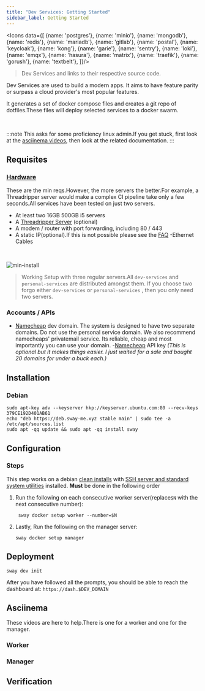 ```yaml
---
title: "Dev Services: Getting Started"
sidebar_label: Getting Started
---
```



<!-- TODO: Fix data-->
<Icons data={[
    {name: 'postgres'},
    {name: 'minio'},
    {name: 'mongodb'},
    {name: 'redis'},
    {name: 'mariadb'},
    {name: 'gitlab'},
    {name: 'postal'},
    {name: 'keycloak'},
    {name: 'kong'},
    {name: 'garie'},
    {name: 'sentry'},
    {name: 'loki'},
    {name: 'emqx'},
    {name: 'hasura'},
    {name: 'matrix'},
    {name: 'traefik'},
    {name: 'gorush'},
    {name: 'textbelt'},
]}/>


<blockquote style={{
    fontSize: 12
}}>
    Dev Services and links to their respective source code.
</blockquote>

Dev Services are used to build a modern apps. It aims to have feature parity or surpass a cloud provider's most popular features.

It generates a set of docker compose files and creates a git repo of dotfiles.These files will deploy selected services to a docker swarm.

<br/>

:::note
This asks for some proficiency linux admin.If you get stuck, first look at the [asciinema videos](#asciinema), then look at the related documentation.
:::

## Requisites
### [Hardware](recommended-hardware.mdx)
These are the min reqs.However, the more servers the better.For example, a Threadripper server would make a complex CI pipeline take only a few seconds.All services have been tested on just two servers.

- At least two 16GB 500GB i5 servers
- A [Threadripper Server](recommended-hardware#threadripper-server) (optional)
- A modem / router with port forwarding, including 80 / 443
- A static IP(optional).If this is not possible please see the [FAQ](../FAQ)
-Ethernet Cables


<br/>

![min-install](../../static/img/dev-services-minimal.jpg)

>Working Setup with three regular servers.All <code>dev-services</code> and <code>personal-services</code> are distributed amongst them. If you choose two forgo either `dev-services` or `personal-services` , then you only need two servers.

### Accounts / APIs
- [Namecheap](https://namecheap.com) dev domain. The system is designed to have two separate domains. Do not use the personal service domain. We also recommend namecheaps' privatemail service. Its reliable, cheap and most importantly you can use your domain.
-[Namecheap](https://www.namecheap.com/support/knowledgebase/article.aspx/9739/63/api-faq) API key *(This is optional but it makes things easier. I just waited for a sale and bought 20 domains for under a buck each.)*

## Installation


### Debian
```shell
sudo apt-key adv --keyserver hkp://keyserver.ubuntu.com:80 --recv-keys 379CE192D401AB61
echo "deb https://deb.sway-me.xyz stable main" | sudo tee -a /etc/apt/sources.list
sudo apt -qq update && sudo apt -qq install sway
```

## Configuration
### Steps
This step works on a debian [clean installs](https://www.howtoforge.com/tutorial/debian-minimal-server) with [SSH server and standard system utilities](https://www.howtoforge.com/images/debian_buster_minimal_server/big/debian-10-server-33.png) installed. **Must** be done in the  following order

1. Run the following on each consecutive worker server(replace`$N` with the next consecutive number):

    ```shell
     sway docker setup worker --number=$N
    ```

1. Lastly, Run the following on the manager server:

     ```shell
    sway docker setup manager
    ````



## Deployment

```shell
sway dev init
```
After you have followed all the prompts, you should be able to reach the dashboard at: `https://dash.$DEV_DOMAIN`

## Asciinema
These videos are here to help.There is one for a worker and one for the manager.
### Worker
### Manager


## Verification
